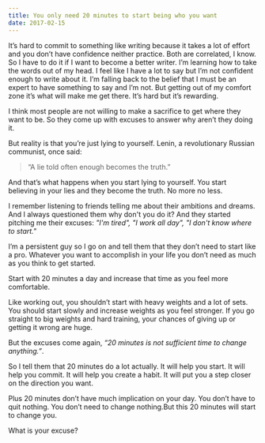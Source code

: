 ```yaml
---
title: You only need 20 minutes to start being who you want
date: 2017-02-15
---
```


It’s hard to commit to something like writing because it takes a lot of effort and you don’t have confidence neither practice. Both are correlated, I know. So I have to do it if I want to become a better writer.
I’m learning how to take the words out of my head. I feel like I have a lot to say but I’m not confident enough to write about it. I’m falling back to the belief that I must be an expert to have something to say and I’m not. But getting out of my comfort zone it’s what will make me get there. It’s hard but it’s rewarding.

I think most people are not willing to make a sacrifice to get where they want to be. So they come up with excuses to answer why aren’t they doing it.

But reality is that you’re just lying to yourself. Lenin, a revolutionary Russian communist, once said:

> “A lie told often enough becomes the truth.”

And that’s what happens when you start lying to yourself. You start believing in your lies and they become the truth. No more no less.

I remember listening to friends telling me about their ambitions and dreams. And I always questioned them why don't you do it? And they started pitching me their excuses: _"I'm tired", "I work all day", "I don't know where to start."_

I’m a persistent guy so I go on and tell them that they don’t need to start like a pro.
Whatever you want to accomplish in your life you don’t need as much as you think to get started.

Start with 20 minutes a day and increase that time as you feel more comfortable.

Like working out, you shouldn’t start with heavy weights and a lot of sets.
You should start slowly and increase weights as you feel stronger. If you go straight to big weights and hard training, your chances of giving up or getting it wrong are huge.

But the excuses come again, _“20 minutes is not sufficient time to change anything.”_.

So I tell them that 20 minutes do a lot actually.
It will help you start. It will help you commit. It will help you create a habit.
It will put you a step closer on the direction you want.

Plus 20 minutes don’t have much implication on your day.
You don’t have to quit nothing. You don’t need to change nothing.But this 20 minutes will start to change you.

What is your excuse?
